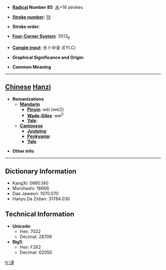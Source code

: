 * '''[[Wiktionary:Chinese radical index| Radical]] Number 85''': [[Wiktionary:Chinese radical index 水|水]]+16 strokes

* '''[[Wiktionary:Chinese total strokes index|Stroke number]]''': [[Wiktionary:Chinese total strokes index 19|19]]

* '''Stroke order''': 

* '''[[Wiktionary:Chinese four corner index|Four-Corner System]]''': 3513<sub>8</sub>

* '''[[Wiktionary:Chinese Cangjie index|Cangjie input]]''': 水卜中金 (EYLC)

* '''Graphical Significance and Origin''': 

* '''Common Meaning'''

----

== [[Chinese]] [[Hanzi]] ==

* '''Romanizations'''
** '''[[Mandarin]]'''
*** '''[[Pinyin]]''': wéi (wei2)
*** '''[[Wade-Giles]]''': wei<sup>2</sup>
*** '''[[Yale]]''': 
** '''[[Cantonese]]'''
*** '''[[Jyutping]]''':
*** '''[[Penkyamp]]''': 
*** '''[[Yale]]''': 

* '''Other info''': 

----

== Dictionary Information ==

* KangXi: 0660.140
* Morohashi: 18666
* Dae Jaweon: 1070.070
* Hanyu Da Zidian: 31784.030

== Technical Information ==

* '''Unicode''':
** Hex: 7022
** Decimal: 28706
* '''Big5''':
** Hex: F262
** Decimal: 62050

[[fr:瀢]]